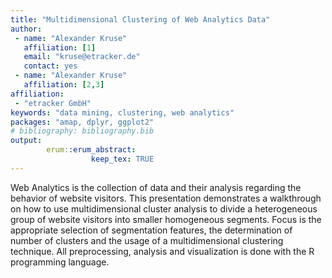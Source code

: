 ```yaml
---
title: "Multidimensional Clustering of Web Analytics Data"
author:
 - name: "Alexander Kruse"
   affiliation: [1]
   email: "kruse@etracker.de"
   contact: yes
 - name: "Alexander Kruse"
   affiliation: [2,3]
affiliation:
 - "etracker GmbH"
keywords: "data mining, clustering, web analytics"
packages: "amap, dplyr, ggplot2"
# bibliography: bibliography.bib
output:  
        erum::erum_abstract:
                  keep_tex: TRUE
---
```


Web Analytics is the collection of data and their analysis regarding the
behavior of website visitors. This presentation demonstrates a
walkthrough on how to use multidimensional cluster analysis to divide a
heterogeneous group of website visitors into smaller homogeneous
segments. Focus is the appropriate selection of segmentation features,
the determination of number of clusters and the usage of a
multidimensional clustering technique. All preprocessing, analysis and
visualization is done with the R programming language.

<!--  -->
<!--  -->
<!--  -->
